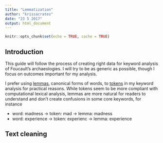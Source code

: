 ```yaml
---
title: "Lemmatization"
author: "krissacrates"
date: "23 5 2017"
output: html_document
---
```


```r
knitr::opts_chunk$set(echo = TRUE, cache = TRUE)
```

## Introduction

This guide will follow the process of creating right data for keyword analysis of
Foucault's archaeologies. I will try to be as generic as possible, though I focus
on outcomes important for my analysis.

I prefer using [lemmas](https://en.wikipedia.org/wiki/Lemma_(morphology)), canonical forms of words, to [tokens](https://en.wikipedia.org/wiki/Lexical_analysis) in my keyword analysis for practical
reasons. While tokens seem to be more compliant with computational lexical analysis,
lemmas are more natural for readers to understand and don't create confusions in some
core keywords, for instance

* word: madness -> token: mad -> lemma: madness
* word: experience -> token: experienc -> lemma: experience

## Text cleaning

